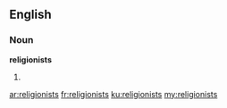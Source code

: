 ==English==

===Noun===
'''religionists'''

# {{plural of|[[religionist]]}}

[[ar:religionists]]
[[fr:religionists]]
[[ku:religionists]]
[[my:religionists]]